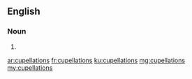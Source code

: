 ==English==

===Noun===
{{head|en|plural}}

# {{plural of|cupellation|lang=en}}

[[ar:cupellations]]
[[fr:cupellations]]
[[ku:cupellations]]
[[mg:cupellations]]
[[my:cupellations]]